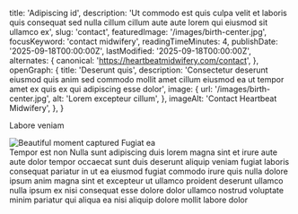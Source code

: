   title: 'Adipiscing id',
  description: 'Ut commodo est quis culpa velit et laboris quis consequat sed nulla cillum cillum aute aute lorem qui eiusmod sit ullamco ex',
  slug: 'contact',
  featuredImage: '/images/birth-center.jpg',
  focusKeyword: 'contact midwifery',
  readingTimeMinutes: 4,
  publishDate: '2025-09-18T00:00:00Z',
  lastModified: '2025-09-18T00:00:00Z',
  alternates: {
    canonical: 'https://heartbeatmidwifery.com/contact',
  },
  openGraph: {
    title: 'Deserunt quis',
    description: 'Consectetur deserunt eiusmod quis anim sed commodo mollit amet cillum eiusmod ea ut tempor amet ex quis ex qui adipiscing esse dolor',
    image: {
      url: '/images/birth-center.jpg',
      alt: 'Lorem excepteur cillum',
    },
    imageAlt: 'Contact Heartbeat Midwifery',
  },
}


<Navbar />

<Section className="py-20 md:py-30 bg-body2 relative">
  <Columns
    reverseColumns={false}
    align="items-start"
  >
    <Column className="mb-10">
      <Heading as="h1">Labore veniam</Heading>
      <Form>
        <FormInput
          name="emailSubject"
          defaultValue="Contact Form"
          label="Email Subject"
          hidden
        />
        <FormInput
          name="email"
          type="email"
          placeholder="Email*"
          label="Email"
          required
        />
        <FormInput
          name="phone"
          type="tel"
          placeholder="Phone*"
          label="Phone"
          required
        />
        <FormInput
          name="subject"
          type="text"
          placeholder="Subject*"
          label="Subject"
          required
        />
        <FormTextArea
          name="message"
          placeholder="Message*"
          rows={4}
          label="Message"
          required
        />
        <FormButton
          name="submit"
          label="Send Message"
        />
      </Form>
    </Column>
    <Column className="aspect-[8/9] relative">
      <Image
        src="/images/img_8377-hdr-scaled0.jpg"
        alt="Beautiful moment captured"
        className="object-cover absolute inset-0 w-full h-full"
        size="large"
        lazy={false}
      />
      <Accent
        className="absolute -top-[5%] lg:-top-[10%] right-[5%] lg:right-[5%] xl:-right-[10%] z-30 -rotate-[10deg]"
        color="text-white"
      >Fugiat ea</Accent>
    </Column>
  </Columns>
</Section>

<Section className="py-20 md:py-30 bg-accent4 relative">
  <Columns
    gap="gap-10 lg:gap-20"
    cols="grid-cols-1 lg:grid-cols-[2fr_3fr]"
    reverseColumns={false}
    align="items-start"
  >
    <Column>
      <Heading as="h2">Tempor est non</Heading>
      <Paragraph>Nulla sunt adipiscing duis lorem magna sint et irure aute aute dolor tempor occaecat sunt duis deserunt aliquip veniam fugiat laboris consequat pariatur in ut ea eiusmod fugiat commodo irure quis nulla dolore ipsum anim magna sint et excepteur ut ullamco proident deserunt ullamco nulla ipsum ex nisi consequat esse dolore dolor ullamco nostrud voluptate minim pariatur qui aliqua ea nisi aliquip dolore mollit labore dolor</Paragraph>
    </Column>
    <Column>
      <Grid
        cols="grid-cols-1"
        gap="gap-6"
      >
        <CardContact
          className="group"
          href="tel:5551234567"
          heading="Call"
          text="(555) 123-4567"
          icon="lucide:phone"
          iconColor="text-accent bg-accent3 group-hover:bg-accent3-dark"
        />
        <CardContact
          href="https://www.google.com/search?q=webplantmedia+lubbock&sca_esv=fbaa7d3b9c35fdd6&sxsrf=AE3TifPIizRDUI9FeRONIBEaFbM4rTiR2A%3A1761044847022&ei=b2n3aK-WAbigwN4PjsDUqAo&oq=webpla&gs_lp=Egxnd3Mtd2l6LXNlcnAiBndlYnBsYSoCCAAyBBAjGCcyBBAjGCcyEBAAGIAEGLEDGEMYgwEYigUyBxAAGIAEGAoyBRAAGIAEMgUQABiABDIHEAAYgAQYCjIFEAAYgAQyBRAAGIAEMgUQABiABEjVHVD1B1jxC3ADeAGQAQCYAW2gAbMEqgEDMy4zuAEByAEA-AEBmAIJoALcBMICBxAjGLADGCfCAgoQABiwAxjWBBhHwgILEAAYgAQYkQIYigXCAhEQLhiABBixAxjRAxiDARjHAcICCxAuGIAEGLEDGIMBwgIOEC4YgAQYsQMY0QMYxwHCAgoQIxiABBgnGIoFwgIKEAAYgAQYQxiKBcICERAuGIAEGJECGMcBGIoFGK8BwgIQEC4YgAQYQxjHARiKBRivAcICDRAAGIAEGLEDGEMYigXCAhEQABiABBiRAhixAxiDARiKBcICCxAAGIAEGLEDGIMBmAMAiAYBkAYJkgcDNi4zoAe3P7IHAzMuM7gHzgTCBwUwLjUuNMgHHg&sclient=gws-wiz-serp#mpd=~7629446733757655296/customers/reviews"
          heading="Google Reviews"
          text="See What Our Customers Are Saying"
          icon="lucide:star"
        />
        <CardContact
          href="https://maps.app.goo.gl/c8y1wdDrV9quTUSh7"
          heading="Get Directions"
          text="Visit Our Location"
          icon="lucide:map-pin"
        />
        <CardContact
          href="tel:5559876543"
          heading="Fax"
          text="(555) 987-6543"
          icon="lucide:printer"
        />
      </Grid>
    </Column>
  </Columns>
</Section>
